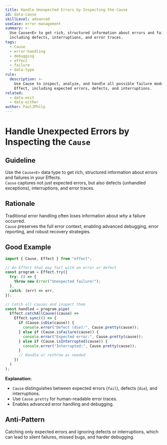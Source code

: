 ```yaml
---
title: Handle Unexpected Errors by Inspecting the Cause
id: data-cause
skillLevel: advanced
useCase: error-management
summary: >-
  Use Cause<E> to get rich, structured information about errors and failures,
  including defects, interruptions, and error traces.
tags:
  - Cause
  - error-handling
  - debugging
  - effect
  - failure
  - data-type
rule:
  description: >-
    Use Cause to inspect, analyze, and handle all possible failure modes of an
    Effect, including expected errors, defects, and interruptions.
related:
  - data-exit
  - data-either
author: PaulJPhilp
---
```


# Handle Unexpected Errors by Inspecting the `Cause`

## Guideline

Use the `Cause<E>` data type to get rich, structured information about errors and failures in your Effects.  
`Cause` captures not just expected errors, but also defects (unhandled exceptions), interruptions, and error traces.

## Rationale

Traditional error handling often loses information about *why* a failure occurred.  
`Cause` preserves the full error context, enabling advanced debugging, error reporting, and robust recovery strategies.

## Good Example

```typescript
import { Cause, Effect } from "effect";

// An Effect that may fail with an error or defect
const program = Effect.try({
  try: () => {
    throw new Error("Unexpected failure!");
  },
  catch: (err) => err,
});

// Catch all causes and inspect them
const handled = program.pipe(
  Effect.catchAllCause((cause) =>
    Effect.sync(() => {
      if (Cause.isDie(cause)) {
        console.error("Defect (die):", Cause.pretty(cause));
      } else if (Cause.isFailure(cause)) {
        console.error("Expected error:", Cause.pretty(cause));
      } else if (Cause.isInterrupted(cause)) {
        console.error("Interrupted:", Cause.pretty(cause));
      }
      // Handle or rethrow as needed
    })
  )
);

```

**Explanation:**  
- `Cause` distinguishes between expected errors (`fail`), defects (`die`), and interruptions.
- Use `Cause.pretty` for human-readable error traces.
- Enables advanced error handling and debugging.

## Anti-Pattern

Catching only expected errors and ignoring defects or interruptions, which can lead to silent failures, missed bugs, and harder debugging.
